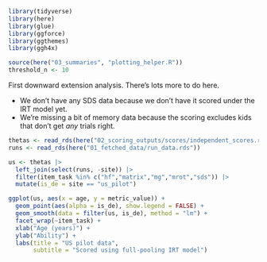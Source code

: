 ```r
library(tidyverse)
library(here)
library(glue)
library(ggforce)
library(ggthemes)
library(ggh4x)

source(here("03_summaries", "plotting_helper.R"))
threshold_n <- 10
```

First downward extension analysis. There's lots more to do here. 

* We don't have any SDS data because we don't have it scored under the IRT model yet. 
* We're missing a bit of memory data because the scoring excludes kids that don't get *any* trials right. 

```r
thetas <- read_rds(here("02_scoring_outputs/scores/independent_scores.rds")) 
runs <- read_rds(here("01_fetched_data/run_data.rds")) 

us <- thetas |>
  left_join(select(runs, -site)) |>
  filter(item_task %in% c("hf","matrix","mg","mrot","sds")) |>
  mutate(is_de = site == "us_pilot")
```

```r
ggplot(us, aes(x = age, y = metric_value)) +
  geom_point(aes(alpha = is_de), show.legend = FALSE) +
  geom_smooth(data = filter(us, is_de), method = "lm") +
  facet_wrap(~item_task) +
  xlab("Age (years)") +
  ylab("Ability") + 
  labs(title = "US pilot data", 
       subtitle = "Scored using full-pooling IRT model")
```

